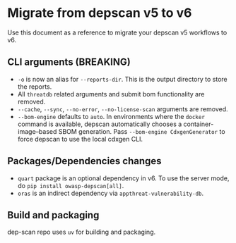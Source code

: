 # Migrate from depscan v5 to v6

Use this document as a reference to migrate your depscan v5 workflows to v6.

## CLI arguments (BREAKING)

- `-o` is now an alias for `--reports-dir`. This is the output directory to store the reports.
- All `threatdb` related arguments and submit bom functionality are removed.
- `--cache`, `--sync`, `--no-error`, `--no-license-scan` arguments are removed.
- `--bom-engine` defaults to `auto`. In environments where the `docker` command is available, depscan automatically chooses a container-image–based SBOM generation. Pass `--bom-engine CdxgenGenerator` to force depscan to use the local cdxgen CLI.

## Packages/Dependencies changes

- `quart` package is an optional dependency in v6. To use the server mode, do `pip install owasp-depscan[all]`.
- `oras` is an indirect dependency via `appthreat-vulnerability-db`.

## Build and packaging

dep-scan repo uses `uv` for building and packaging.
